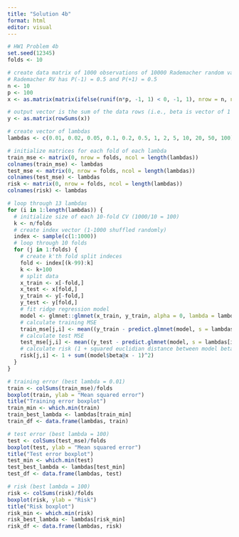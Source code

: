 ```yaml
---
title: "Solution 4b"
format: html
editor: visual
---
```


```r
# HW1 Problem 4b
set.seed(12345)
folds <- 10

# create data matrix of 1000 observations of 10000 Rademacher random variables
# Rademacher RV has P(-1) = 0.5 and P(+1) = 0.5
n <- 10
p <- 100
x <- as.matrix(matrix(ifelse(runif(n*p, -1, 1) < 0, -1, 1), nrow = n, ncol = p))

# output vector is the sum of the data rows (i.e., beta is vector of 1's)
y <- as.matrix(rowSums(x))

# create vector of lambdas
lambdas <- c(0.01, 0.02, 0.05, 0.1, 0.2, 0.5, 1, 2, 5, 10, 20, 50, 100)

# initialize matrices for each fold of each lambda
train_mse <- matrix(0, nrow = folds, ncol = length(lambdas))
colnames(train_mse) <- lambdas
test_mse <- matrix(0, nrow = folds, ncol = length(lambdas))
colnames(test_mse) <- lambdas
risk <- matrix(0, nrow = folds, ncol = length(lambdas))
colnames(risk) <- lambdas

# loop through 13 lambdas
for (i in 1:length(lambdas)) {
  # initialize size of each 10-fold CV (1000/10 = 100)
  k <- n/folds
  # create index vector (1-1000 shuffled randomly)
  index <- sample(c(1:1000))
  # loop through 10 folds
  for (j in 1:folds) {
    # create k'th fold split indeces
    fold <- index[(k-99):k]
    k <- k+100
    # split data
    x_train <- x[-fold,]
    x_test <- x[fold,]
    y_train <- y[-fold,]
    y_test <- y[fold,]
    # fit ridge regression model
    model <- glmnet::glmnet(x_train, y_train, alpha = 0, lambda = lambdas[i])
    # calculate training MSE
    train_mse[j,i] <- mean((y_train - predict.glmnet(model, s = lambdas[i], newx = x_train))^2)
    # calculate test MSE
    test_mse[j,i] <- mean((y_test - predict.glmnet(model, s = lambdas[i], newx = x_test))^2)
    # calculate risk (1 + squared euclidian distance between model beta's & vector of 1's)
    risk[j,i] <- 1 + sum((model$beta@x - 1)^2)
  }
}

# training error (best lambda = 0.01)
train <- colSums(train_mse)/folds
boxplot(train, ylab = "Mean squared error")
title("Training error boxplot")
train_min <- which.min(train)
train_best_lambda <- lambdas[train_min]
train_df <- data.frame(lambdas, train)

# test error (best lambda = 100)
test <- colSums(test_mse)/folds
boxplot(test, ylab = "Mean squared error")
title("Test error boxplot")
test_min <- which.min(test)
test_best_lambda <- lambdas[test_min]
test_df <- data.frame(lambdas, test)

# risk (best lambda = 100)
risk <- colSums(risk)/folds
boxplot(risk, ylab = "Risk")
title("Risk boxplot")
risk_min <- which.min(risk)
risk_best_lambda <- lambdas[risk_min]
risk_df <- data.frame(lambdas, risk)

```